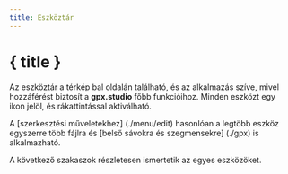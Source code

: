 ```yaml
---
title: Eszköztár
---
```


<script lang="ts">

    onMount(() => {
        currentTool.set(Tool.ROUTING);
    });

    onDestroy(() => {
        currentTool.set(null);
    });
</script>

# { title }

Az eszköztár a térkép bal oldalán található, és az alkalmazás szíve, mivel hozzáférést biztosít a **gpx.studio** főbb funkcióihoz.
Minden eszközt egy ikon jelöl, és rákattintással aktiválható.

<div class="flex flex-row justify-center text-foreground">
    <div>
        <Toolbar class="border rounded-md shadow-lg" />
    </div>
</div>

A [szerkesztési műveletekhez] (./menu/edit) hasonlóan a legtöbb eszköz egyszerre több fájlra és [belső sávokra és szegmensekre] (./gpx) is alkalmazható.

A következő szakaszok részletesen ismertetik az egyes eszközöket.
